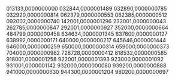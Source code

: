 013133,0000000000
032844,0000001489
032890,0000000785
032920,0000000814
062379,0000000553
062385,0000000512
092002,0000000740
142001,0000001296
232001,0000000043
262785,0000000847
292001,0000000927
352000,0000000664
484799,0000000458
634634,0000001345
637600,0000000127
638992,0000000171
640000,0000000217
645646,0000001444
646000,0000000259
650000,0000000314
659000,0000000373
704000,0000000982
728728,0000000412
818532,0000000585
918001,0000001258
922001,0000001393
923000,0000001092
931001,0000001142
932000,0000000080
939200,0000000888
941000,0000000630
944300,0000001204
980200,0000000697
